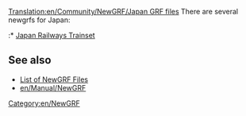 [[Translation:en/Community/NewGRF/Japan GRF files]]
{{en/Expand|grfs set in Japan}}
{{en/Community/NewGRF/NewGRF Country|
Flag=en/Community/NewGRF/800px-Flag of Japan.png|
name=Japan|
website=www.as-st.com/ttd/japan/index.html|
setname=Japan Railways Trainset}}
There are several newgrfs for Japan:
:* [http://www.as-st.com/ttd/japan/index.html Japan Railways Trainset]

== See also ==
* [[en/Community/NewGRF/Main Page|List of NewGRF Files]]
* [[en/Manual/NewGRF]]

[[Category:en/NewGRF]]